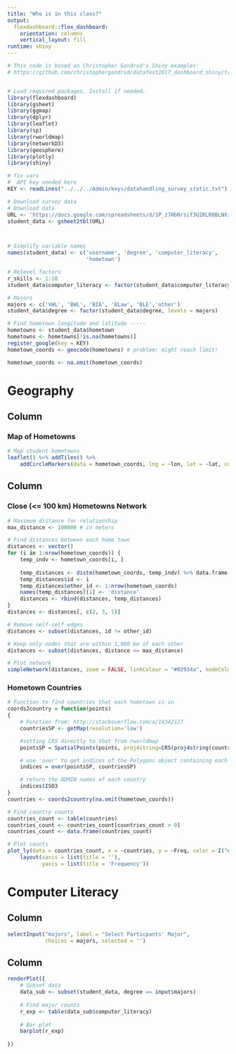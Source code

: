 ```yaml
---
title: "Who is in this class?"
output: 
  flexdashboard::flex_dashboard:
    orientation: columns
    vertical_layout: fill
runtime: shiny
---
```


<style> 


.section.sidebar {
background-color: #e6fff2;
}
selectize-control.single{
background-color: #0da861;
border-color: #0da861;

}

.navbar-inverse {
  background-color: #02934a;
  border-color: #0da861;
}
.navbar-inverse .navbar-brand {
  color: #ffffff;
}
.navbar-inverse .navbar-brand:hover,
.navbar-inverse .navbar-brand:focus {
  color: #ffffff;
  background-color: none;
}
.navbar-inverse .navbar-text {
  color: #ffffff;
}
.navbar-inverse .navbar-nav > li > a {
  color: #ffffff;
}
.navbar-inverse .navbar-nav > li > a:hover,
.navbar-inverse .navbar-nav > li > a:focus {
  color: #ffffff;
  background-color: #0da861;
}
.navbar-inverse .navbar-nav > .active > a,
.navbar-inverse .navbar-nav > .active > a:hover,
.navbar-inverse .navbar-nav > .active > a:focus {
  color: #ffffff;
  background-color: #0da861;
}
.navbar-inverse .navbar-nav > .disabled > a,
.navbar-inverse .navbar-nav > .disabled > a:hover,
.navbar-inverse .navbar-nav > .disabled > a:focus {
  color: #ffffff;
  background-color: transparent;
}
.navbar-inverse .navbar-toggle {
  border-color: transparent;
}
.navbar-inverse .navbar-toggle:hover,
.navbar-inverse .navbar-toggle:focus {
  background-color: #0da861;
}
.navbar-inverse .navbar-toggle .icon-bar {
  background-color: #ffffff;
}
.navbar-inverse .navbar-collapse,
.navbar-inverse .navbar-form {
  border-color: #1a6ecc;
}
.navbar-inverse .navbar-nav > .open > a,
.navbar-inverse .navbar-nav > .open > a:hover,
.navbar-inverse .navbar-nav > .open > a:focus {
  background-color: #0da861;
  color: #ffffff;
}
@media (max-width: 767px) {
  .navbar-inverse .navbar-nav .open .dropdown-menu > .dropdown-header {
    border-color: #0da861;
  }
  .navbar-inverse .navbar-nav .open .dropdown-menu .divider {
    background-color: #0da861;
  }
  .navbar-inverse .navbar-nav .open .dropdown-menu > li > a {
    color: #ffffff;
  }
  .navbar-inverse .navbar-nav .open .dropdown-menu > li > a:hover,
  .navbar-inverse .navbar-nav .open .dropdown-menu > li > a:focus {
    color: #ffffff;
    background-color: #0da861;
  }
  .navbar-inverse .navbar-nav .open .dropdown-menu > .active > a,
  .navbar-inverse .navbar-nav .open .dropdown-menu > .active > a:hover,
  .navbar-inverse .navbar-nav .open .dropdown-menu > .active > a:focus {
    color: #ffffff;
    background-color: #0da861;
  }
  .navbar-inverse .navbar-nav .open .dropdown-menu > .disabled > a,
  .navbar-inverse .navbar-nav .open .dropdown-menu > .disabled > a:hover,
  .navbar-inverse .navbar-nav .open .dropdown-menu > .disabled > a:focus {
    color: #ffffff;
    background-color: transparent;
  }
}
.navbar-inverse .navbar-link {
  color: #ffffff;
}
.navbar-inverse .navbar-link:hover {
  color: #ffffff;
}

.navbar-inverse .btn-link {
  color: #ffffff;
}
.navbar-inverse .btn-link:hover,
.navbar-inverse .btn-link:focus {
  color: #ffffff;
}
.navbar-inverse .btn-link[disabled]:hover,
fieldset[disabled] .navbar-inverse .btn-link:hover,
.navbar-inverse .btn-link[disabled]:focus,
fieldset[disabled] .navbar-inverse .btn-link:focus {
  color: #ffffff;
}

</style>      

```r
# This code is based on Christopher Gandrud's Shiny examples:
# https://github.com/christophergandrud/datafest2017_dashboard_shiny/tree/3256125240d09bac933ed359c879036fcbeb9be5


# Load required packages. Install if needed.
library(flexdashboard)
library(gsheet)
library(ggmap)
library(dplyr)
library(leaflet)
library(sp)
library(rworldmap)
library(networkD3)
library(geosphere)
library(plotly)
library(shiny)

# fix vars
#  API key needed here
KEY <- readLines("../../../Admin/keys/datahandling_survey_static.txt") # key UM

# Download survey data
# Download data
URL <- 'https://docs.google.com/spreadsheets/d/1P_z7HbNrsif3U2RLR0BLNXiaojcTPCm2KpgbvPVdZ6k/edit?usp=sharing'
student_data <- gsheet2tbl(URL)



# Simplify variable names
names(student_data) <- c('username', 'degree', 'computer_literacy', 
                         'hometown')

# Relevel factors
r_skills <- 1:10
student_data$computer_literacy <- factor(student_data$computer_literacy, levels = r_skills)

# Majors
majors <- c('VWL', 'BWL', 'BIA', 'BLaw', 'BLE','other')
student_data$degree <- factor(student_data$degree, levels = majors)

# Find hometown longitude and latitude -----
hometowns <- student_data$hometown
hometowns <- hometowns[!is.na(hometowns)]
register_google(key = KEY)
hometown_coords <- geocode(hometowns) # problem: might reach limit!

hometown_coords <- na.omit(hometown_coords)
```




Geography
===========


Column {data-width=650}
-----------------------------------------------------------------------

### Map of Hometowns

```r
# Map student hometowns
leaflet() %>% addTiles() %>%
    addCircleMarkers(data = hometown_coords, lng = ~lon, lat = ~lat, color = "#02934a")
```

Column {data-width=350}
-----------------------------------------------------------------------

### Close (<= 100 km) Hometowns Network

```r
# Maximum distance for relationship
max_distance <- 100000 # in meters

# Find distances between each home town
distances <- vector()
for (i in 1:nrow(hometown_coords)) {
    temp_indv <- hometown_coords[i, ]
    
    temp_distances <- distm(hometown_coords, temp_indv) %>% data.frame
    temp_distances$id <- i
    temp_distances$other_id <- 1:nrow(hometown_coords)
    names(temp_distances)[1] <- 'distance'
    distances <- rbind(distances, temp_distances)
}
distances <- distances[, c(2, 3, 1)]

# Remove self-self edges
distances <- subset(distances, id != other_id)

# Keep only nodes that are within 1,000 km of each other
distances <- subset(distances, distance <= max_distance)

# Plot network
simpleNetwork(distances, zoom = FALSE, linkColour = "#02934a", nodeColour = "#02934a", charge = 0)
```

### Hometown Countries

```r
# Function to find countries that each hometown is in
coords2country = function(points)
{  
    # Function from: http://stackoverflow.com/a/14342127
    countriesSP <- getMap(resolution='low')

    #setting CRS directly to that from rworldmap
    pointsSP = SpatialPoints(points, proj4string=CRS(proj4string(countriesSP)))  

    # use 'over' to get indices of the Polygons object containing each point 
    indices = over(pointsSP, countriesSP)

    # return the ADMIN names of each country
    indices$ISO3  
}
countries <- coords2country(na.omit(hometown_coords))

# Find country counts
countries_count <- table(countries)
countries_count <- countries_count[countries_count > 0] 
countries_count <- data.frame(countries_count)

# Plot counts
plot_ly(data = countries_count, x = ~countries, y = ~Freq, color = I("#02934a")) %>%
    layout(xaxis = list(title = ''),
           yaxis = list(title = 'Frequency'))
```



Computer Literacy
=================



Column {.sidebar}
-----------------------------------------------------------------------

```r
selectInput("majors", label = "Select Particpants' Major",
            choices = majors, selected = '')
```

Column
------------------------------------------

```r
renderPlot({
    # Subset data
    data_sub <- subset(student_data, degree == input$majors)
    
    # Find major counts
    r_exp <- table(data_sub$computer_literacy)
    
    # Bar plot
    barplot(r_exp)
    
})
```









